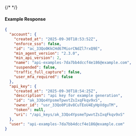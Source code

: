{/* <!-- Code generated for API Clients. DO NOT EDIT. --> */}

#### Example Response
```json
{
  "account": {
    "created_at": "2025-09-30T18:53:52Z",
    "enforce_sso": false,
    "id": "ac_33Qo0KkCHd67MiorCNdZl7rxQ9E",
    "min_agent_version": "2.3.0",
    "min_api_version": 2,
    "name": "api-examples-7da7bb4dccf4e186@example.com",
    "suspended": false,
    "traffic_full_capture": false,
    "user_mfa_required": false
  },
  "api_key": {
    "created_at": "2025-09-30T18:54:25Z",
    "description": "api key for example generation",
    "id": "ak_33Qo4YpsmeTpwvtZsIxqFkqv9xS",
    "owner_id": "usr_33Qo0Pi8v8CuTEoU4EyHpVdguTM",
    "token": null,
    "uri": "/api_keys/ak_33Qo4YpsmeTpwvtZsIxqFkqv9xS"
  },
  "user": "api-examples-7da7bb4dccf4e186@example.com"
}

```